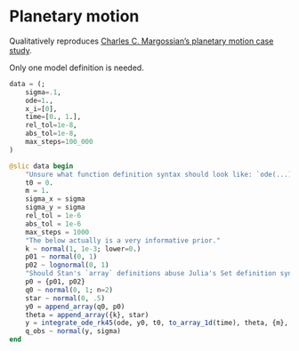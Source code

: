 # Planetary motion

Qualitatively reproduces [Charles C. Margossian's planetary motion case study](https://mc-stan.org/learn-stan/case-studies/planetary_motion.html).

Only one model definition is needed.

```julia
data = (;
    sigma=.1,
    ode=1.,
    x_i=[0],
    time=[0., 1.],
    rel_tol=1e-8,
    abs_tol=1e-8,
    max_steps=100_000
)

@slic data begin 
    "Unsure what function definition syntax should look like: `ode(...) = ...`"
    t0 = 0.
    m = 1.
    sigma_x = sigma
    sigma_y = sigma
    rel_tol = 1e-6
    abs_tol = 1e-6
    max_steps = 1000
    "The below actually is a very informative prior."
    k ~ normal(1, 1e-3; lower=0.)
    p01 ~ normal(0, 1)
    p02 ~ lognormal(0, 1)
    "Should Stan's `array` definitions abuse Julia's Set definition syntax?"
    p0 = {p01, p02}
    q0 ~ normal(0, 1; n=2)
    star ~ normal(0, .5)
    y0 = append_array(q0, p0)
    theta = append_array({k}, star)
    y = integrate_ode_rk45(ode, y0, t0, to_array_1d(time), theta, {m}, x_i, rel_tol, abs_tol, max_steps)
    q_obs ~ normal(y, sigma)
end
```